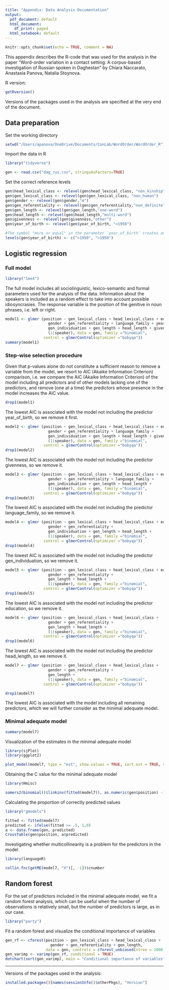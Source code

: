 ```yaml
---
title: "Appendix: Data Analysis Documentation"
output:
  pdf_document: default
  html_document:
    df_print: paged
  html_notebook: default
---
```


```r
knitr::opts_chunk$set(echo = TRUE, comment = NA)
```

This appendix describes the R-code that was used for the analysis in the paper "Word-order variation in a contact setting: A corpus-based investigation of Russian spoken in Daghestan" by Chiara Naccarato, Anastasia Panova, Natalia Stoynova.

R version:
```r
getRversion()
```

Versions of the packages used in the analysis are specified at the very end of the document.


## Data preparation

Set the working directory
```r
setwd("/Users/apanova/OneDrive/Documents/ConLab/WordOrder/WordOrder_R")
```


Import the data in R
```r
library("tidyverse")
```

```r
gen <- read.csv("dag_rus.csv", stringsAsFactors=TRUE)
```

Set the correct reference levels
```r
gen$head_lexical_class <- relevel(gen$head_lexical_class, "non_kinship")
gen$gen_lexical_class <- relevel(gen$gen_lexical_class, "non_human")
gen$gender <- relevel(gen$gender,"m")
gen$gen_referentiality <- relevel(gen$gen_referentiality,"non_definite")
gen$gen_length <- relevel(gen$gen_length,"one-word")
gen$head_length <- relevel(gen$head_length,"multi-word")
gen$givenness <- relevel(gen$givenness,"other")
gen$year_of_birth <- relevel(gen$year_of_birth, "<1950")
```

```r
#The symbol "more or equal" in the parameter `year_of_birth` creates an error during knitting to PDF, so it is replaced by the symbol "more".
levels(gen$year_of_birth) <- c("<1950", ">1950")
```


## Logistic regression


### Full model

```r
library("lme4")
```

The full model includes all sociolinguistic, lexico-semantic and formal parameters used for the analysis of the data. Information about the speakers is included as a random effect to take into account possible idiosyncrasies. The response variable is the position of the genitive in noun phrases, i.e. left or right. 
```r
model1 <- glmer (position ~ gen_lexical_class + head_lexical_class + education + 
                   gender + gen_referentiality + language_family + year_of_birth +
                   gen_individuation + gen_length + head_length + givenness + 
                   (1|speaker), data = gen, family ="binomial",
                 control = glmerControl(optimizer ="bobyqa"))
summary(model1)
```

### Step-wise selection procedure

Given that p-values alone do not constitute a sufficient reason to remove a variable from the model, we resort to AIC (Akaike Information Criterion) comparison, i.e. we compare the AIC (Akaike Information Criterion) of the model including all predictors and of other models lacking one of the predictors, and remove (one at a time) the predictors whose presence in the model increases the AIC value.

```r
drop1(model1)
```

The lowest AIC is associated with the model not including the predictor year_of_birth, so we remove it first.

```r
model2 <- glmer (position ~ gen_lexical_class + head_lexical_class + education + 
                   gender + gen_referentiality + language_family + 
                   gen_individuation + gen_length + head_length + givenness + 
                   (1|speaker), data = gen, family ="binomial",
                 control = glmerControl(optimizer ="bobyqa"))
drop1(model2)
```

The lowest AIC is associated with the model not including the predictor givenness, so we remove it.

```r
model3 <- glmer (position ~ gen_lexical_class + head_lexical_class + education + 
                   gender + gen_referentiality + language_family + 
                   gen_individuation + gen_length + head_length + 
                   (1|speaker), data = gen, family ="binomial",
                 control = glmerControl(optimizer ="bobyqa"))
drop1(model3)
```

The lowest AIC is associated with the model not including the predictor language_family, so we remove it.

```r
model4 <- glmer (position ~ gen_lexical_class + head_lexical_class + education + 
                   gender + gen_referentiality + 
                   gen_individuation + gen_length + head_length + 
                   (1|speaker), data = gen, family ="binomial",
                 control = glmerControl(optimizer ="bobyqa"))
drop1(model4)
```

The lowest AIC is associated with the model not including the predictor gen_individuation, so we remove it.

```r
model5 <- glmer (position ~ gen_lexical_class + head_lexical_class + education + 
                   gender + gen_referentiality + 
                   gen_length + head_length + 
                   (1|speaker), data = gen, family ="binomial",
                 control = glmerControl(optimizer ="bobyqa"))
drop1(model5)
```

The lowest AIC is associated with the model not including the predictor education, so we remove it.

```r
model6 <- glmer (position ~ gen_lexical_class + head_lexical_class + 
                   gender + gen_referentiality + 
                   gen_length + head_length + 
                   (1|speaker), data = gen, family ="binomial",
                 control = glmerControl(optimizer ="bobyqa"))
drop1(model6)
```

The lowest AIC is associated with the model not including the predictor head_length, so we remove it.

```r
model7 <- glmer (position ~ gen_lexical_class + head_lexical_class + 
                   gender + gen_referentiality + 
                   gen_length + 
                   (1|speaker), data = gen, family ="binomial",
                 control = glmerControl(optimizer ="bobyqa"))
```

```r
drop1(model7)
```
The lowest AIC is associated with the model including all remaining predictors, which we will further consider as the minimal adequate model.

### Minimal adequate model


```r
summary(model7)
```


Visualization of the estimates in the minimal adequate model

```r
library(sjPlot)
library(ggplot2)
```

```r
plot_model(model7, type = "est", show.values = TRUE, sort.est = TRUE, value.offset = .3)
```


Obtaining the C value for the minimal adequate model

```r
library(Hmisc)
```

```r
somers2(binomial()$linkinv(fitted(model7)), as.numeric(gen$position) -1)
```

Calculating the proportion of correctly predicted values

```r
library("gmodels")
```

```r
fitted <- fitted(model7)
predicted <- ifelse(fitted >= .5, 1,0)
a <- data.frame(gen, predicted)
CrossTable(gen$position, a$predicted)
```

Investigating whether multicollinearity is a problem for the predictors in the model

```r
library(languageR)
```

```r
collin.fnc(getME(model7, "X")[, -1])$cnumber
```


## Random forest

For the set of predictors included in the minimal adequate model, we fit a random forest analysis, which can be useful when the number of observations is relatively small, but the number of predictors is large, as in our case.

```r
library("party")
```

Fit a random forest and visualize the conditional importance of variables

```r
gen_rf <- cforest(position ~ gen_lexical_class + head_lexical_class + 
                    gender + gen_referentiality + gen_length,
                  data = gen, controls = cforest_unbiased(ntree = 1000, mtry = 2))
gen_varimp <- varimp(gen_rf, conditional = TRUE)
dotchart(sort(gen_varimp), main = "Conditional importance of variables")
```



----

Versions of the packages used in the analysis:
```r
installed.packages()[names(sessionInfo()$otherPkgs), "Version"]
``` 

